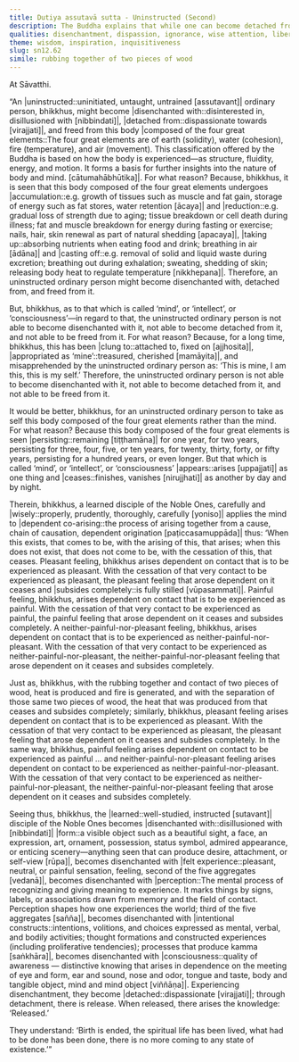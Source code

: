 ```yaml
---
title: Dutiya assutavā sutta - Uninstructed (Second)
description: The Buddha explains that while one can become detached from the decaying body, it is harder to detach from the mind, which is far more fleeting. He illustrates the principle of dependent co-arising with a specific example—just as fire arises from rubbing two sticks together and ceases when they are separated, so too feeling arises from contact and ceases with the cessation of contact.
qualities: disenchantment, dispassion, ignorance, wise attention, liberation
theme: wisdom, inspiration, inquisitiveness
slug: sn12.62
simile: rubbing together of two pieces of wood
---
```


At Sāvatthi.

“An |uninstructed::uninitiated, untaught, untrained [assutavant]| ordinary person, bhikkhus, might become |disenchanted with::disinterested in, disillusioned with [nibbindati]|, |detached from::dispassionate towards [virajjati]|, and freed from this body |composed of the four great elements::The four great elements are of earth (solidity), water (cohesion), fire (temperature), and air (movement). This classification offered by the Buddha is based on how the body is experienced—as structure, fluidity, energy, and motion. It forms a basis for further insights into the nature of body and mind. [cātumahābhūtika]|. For what reason? Because, bhikkhus, it is seen that this body composed of the four great elements undergoes |accumulation::e.g. growth of tissues such as muscle and fat gain, storage of energy such as fat stores, water retention [ācaya]| and |reduction::e.g. gradual loss of strength due to aging; tissue breakdown or cell death during illness; fat and muscle breakdown for energy during fasting or exercise; nails, hair, skin renewal as part of natural shedding [apacaya]|, |taking up::absorbing nutrients when eating food and drink; breathing in air [ādāna]| and |casting off::e.g. removal of solid and liquid waste during excretion; breathing out during exhalation; sweating, shedding of skin; releasing body heat to regulate temperature [nikkhepana]|. Therefore, an uninstructed ordinary person might become disenchanted with, detached from, and freed from it.

But, bhikkhus, as to that which is called ‘mind’, or ‘intellect’, or ‘consciousness’—in regard to that, the uninstructed ordinary person is not able to become disenchanted with it, not able to become detached from it, and not able to be freed from it. For what reason? Because, for a long time, bhikkhus, this has been |clung to::attached to, fixed on [ajjhosita]|, |appropriated as ‘mine’::treasured, cherished [mamāyita]|, and misapprehended by the uninstructed ordinary person as: ‘This is mine, I am this, this is my self.’ Therefore, the uninstructed ordinary person is not able to become disenchanted with it, not able to become detached from it, and not able to be freed from it.

It would be better, bhikkhus, for an uninstructed ordinary person to take as self this body composed of the four great elements rather than the mind. For what reason? Because this body composed of the four great elements is seen |persisting::remaining [tiṭṭhamāna]| for one year, for two years, persisting for three, four, five, or ten years, for twenty, thirty, forty, or fifty years, persisting for a hundred years, or even longer. But that which is called ‘mind’, or ‘intellect’, or ‘consciousness’ |appears::arises [uppajjati]| as one thing and |ceases::finishes, vanishes [nirujjhati]| as another by day and by night.

Therein, bhikkhus, a learned disciple of the Noble Ones, carefully and |wisely::properly, prudently, thoroughly, carefully [yoniso]| applies the mind to |dependent co-arising::the process of arising together from a cause, chain of causation, dependent origination [paṭiccasamuppāda]| thus: ‘When this exists, that comes to be, with the arising of this, that arises; when this does not exist, that does not come to be, with the cessation of this, that ceases. Pleasant feeling, bhikkhus arises dependent on contact that is to be experienced as pleasant. With the cessation of that very contact to be experienced as pleasant, the pleasant feeling that arose dependent on it ceases and |subsides completely::is fully stilled [vūpasammati]|. Painful feeling, bhikkhus, arises dependent on contact that is to be experienced as painful. With the cessation of that very contact to be experienced as painful, the painful feeling that arose dependent on it ceases and subsides completely. A neither-painful-nor-pleasant feeling, bhikkhus, arises dependent on contact that is to be experienced as neither-painful-nor-pleasant. With the cessation of that very contact to be experienced as neither-painful-nor-pleasant, the neither-painful-nor-pleasant feeling that arose dependent on it ceases and subsides completely.

Just as, bhikkhus, with the rubbing together and contact of two pieces of wood, heat is produced and fire is generated, and with the separation of those same two pieces of wood, the heat that was produced from that ceases and subsides completely; similarly, bhikkhus, pleasant feeling arises dependent on contact that is to be experienced as pleasant. With the cessation of that very contact to be experienced as pleasant, the pleasant feeling that arose dependent on it ceases and subsides completely. In the same way, bhikkhus, painful feeling arises dependent on contact to be experienced as painful … and neither-painful-nor-pleasant feeling arises dependent on contact to be experienced as neither-painful-nor-pleasant. With the cessation of that very contact to be experienced as neither-painful-nor-pleasant, the neither-painful-nor-pleasant feeling that arose dependent on it ceases and subsides completely.

Seeing thus, bhikkhus, the |learned::well-studied, instructed [sutavant]| disciple of the Noble Ones becomes |disenchanted with::disillusioned with [nibbindati]| |form::a visible object such as a beautiful sight, a face, an expression, art, ornament, possession, status symbol, admired appearance, or enticing scenery—anything seen that can produce desire, attachment, or self-view [rūpa]|, becomes disenchanted with |felt experience::pleasant, neutral, or painful sensation, feeling, second of the five aggregates [vedanā]|, becomes disenchanted with |perception::The mental process of recognizing and giving meaning to experience. It marks things by signs, labels, or associations drawn from memory and the field of contact. Perception shapes how one experiences the world; third of the five aggregates [sañña]|, becomes disenchanted with |intentional constructs::intentions, volitions, and choices expressed as mental, verbal, and bodily activities; thought formations and constructed experiences (including proliferative tendencies); processes that produce kamma [saṅkhāra]|, becomes disenchanted with |consciousness::quality of awareness — distinctive knowing that arises in dependence on the meeting of eye and form, ear and sound, nose and odor, tongue and taste, body and tangible object, mind and mind object [viññāṇa]|. Experiencing disenchantment, they become |detached::dispassionate [virajjati]|; through detachment, there is release. When released, there arises the knowledge: ‘Released.’

They understand: ‘Birth is ended, the spiritual life has been lived, what had to be done has been done, there is no more coming to any state of existence.’”